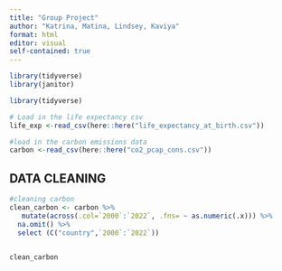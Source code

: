 ```yaml
---
title: "Group Project"
author: "Katrina, Matina, Lindsey, Kaviya"
format: html
editor: visual
self-contained: true
---
```


```r
library(tidyverse)
library(janitor)


```

```r
library(tidyverse)

# Load in the life expectancy csv
life_exp <-read_csv(here::here("life_expectancy_at_birth.csv"))

#load in the carbon emissions data 
carbon <-read_csv(here::here("co2_pcap_cons.csv"))

```

## DATA CLEANING
```r
#cleaning carbon
clean_carbon <- carbon %>% 
   mutate(across(.col=`2000`:`2022`, .fns= ~ as.numeric(.x))) %>% 
  na.omit() %>% 
  select (C("country",`2000`:`2022`))
  

clean_carbon
```

